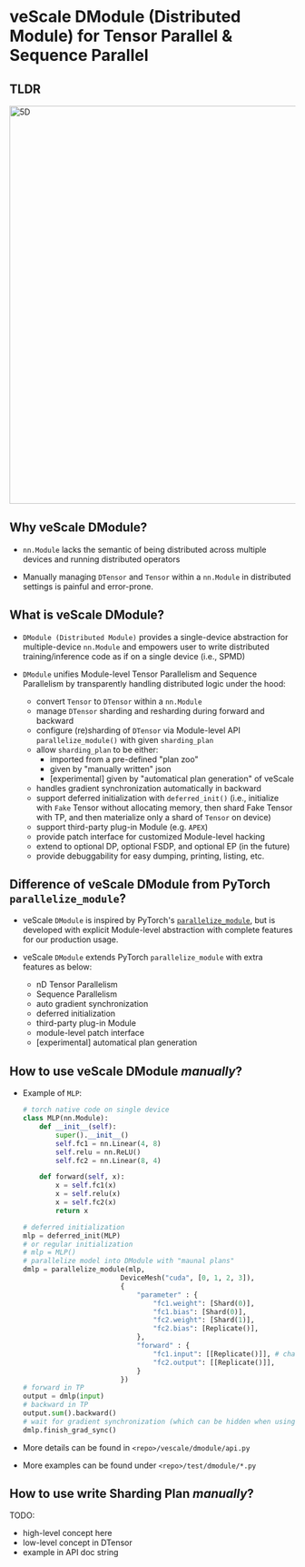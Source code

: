 # veScale DModule (Distributed Module) for Tensor Parallel & Sequence Parallel

## TLDR

<img src="../../public/guide/dmodule.png" alt="5D" width="700"/>

## Why veScale DModule?

- `nn.Module` lacks the semantic of being distributed across multiple devices and running distributed operators

- Manually managing `DTensor` and `Tensor` within a `nn.Module` in distributed settings is painful and error-prone.

## What is veScale DModule?

- `DModule (Distributed Module)` provides a single-device abstraction for multiple-device `nn.Module` and empowers user to write distributed training/inference code as if on a single device (i.e., SPMD)

- `DModule` unifies Module-level Tensor Parallelism and Sequence Parallelism by transparently handling distributed logic under the hood:
    - convert `Tensor` to `DTensor` within a `nn.Module` 
    - manage `DTensor` sharding and resharding during forward and backward
    - configure (re)sharding of `DTensor` via Module-level API `parallelize_module()` with given `sharding_plan`
    - allow `sharding_plan` to be either:
        - imported from a pre-defined "plan zoo" 
        - given by "manually written" json
        - [experimental] given by "automatical plan generation" of veScale
    - handles gradient synchronization automatically in backward
    - support deferred initialization with `deferred_init()` (i.e., initialize with `Fake` Tensor without allocating memory, then shard Fake Tensor with TP, and then materialize only a shard of `Tensor` on device)
    - support third-party plug-in Module (e.g. `APEX`)
    - provide patch interface for customized Module-level hacking
    - extend to optional DP, optional FSDP, and optional EP (in the future)
    - provide debuggability for easy dumping, printing, listing, etc.

## Difference of veScale DModule from PyTorch `parallelize_module`?

- veScale `DModule` is inspired by PyTorch's [`parallelize_module`](https://pytorch.org/docs/stable/_modules/torch/distributed/tensor/parallel/api.html#parallelize_module), but is developed with explicit Module-level abstraction with complete features for our production usage.

- veScale `DModule` extends PyTorch `parallelize_module` with extra features as below: 
    - nD Tensor Parallelism
    - Sequence Parallelism
    - auto gradient synchronization
    - deferred initialization
    - third-party plug-in Module
    - module-level patch interface
    - [experimental] automatical plan generation

## How to use veScale DModule _manually_?

- Example of `MLP`:

    ``` python
    # torch native code on single device
    class MLP(nn.Module):
        def __init__(self):
            super().__init__()
            self.fc1 = nn.Linear(4, 8)
            self.relu = nn.ReLU()
            self.fc2 = nn.Linear(8, 4)

        def forward(self, x):
            x = self.fc1(x)
            x = self.relu(x)
            x = self.fc2(x)
            return x

    # deferred initialization
    mlp = deferred_init(MLP) 
    # or regular initialization
    # mlp = MLP()
    # parallelize model into DModule with "maunal plans"
    dmlp = parallelize_module(mlp, 
                            DeviceMesh("cuda", [0, 1, 2, 3]), 
                            {
                                "parameter" : {
                                    "fc1.weight": [Shard(0)],
                                    "fc1.bias": [Shard(0)],
                                    "fc2.weight": [Shard(1)],
                                    "fc2.bias": [Replicate()],
                                },
                                "forward" : {
                                    "fc1.input": [[Replicate()]], # change to Shard(<dim>) for SP/DP
                                    "fc2.output": [[Replicate()]],
                                }
                            })
    # forward in TP
    output = dmlp(input)
    # backward in TP
    output.sum().backward()
    # wait for gradient synchronization (which can be hidden when using veScale optimizer)
    dmlp.finish_grad_sync()

    ```

- More details can be found in `<repo>/vescale/dmodule/api.py`

- More examples can be found under `<repo>/test/dmodule/*.py`

## How to use write Sharding Plan _manually_?

TODO: 
- high-level concept here
- low-level concept in DTensor
- example in API doc string